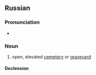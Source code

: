 ==Russian==

===Pronunciation===
* {{ru-IPA|бу́ява}}

===Noun===
{{ru-noun+|бу́ява}}

# {{lb|ru|Northern Russia}} open, elevated [[cemetery]] or [[graveyard]]
#: {{syn|ru|бу́ево|кла́дбище|моги́ла}}

====Declension====
{{ru-noun-table|бу́ява}}

{{C|ru|Burial}}